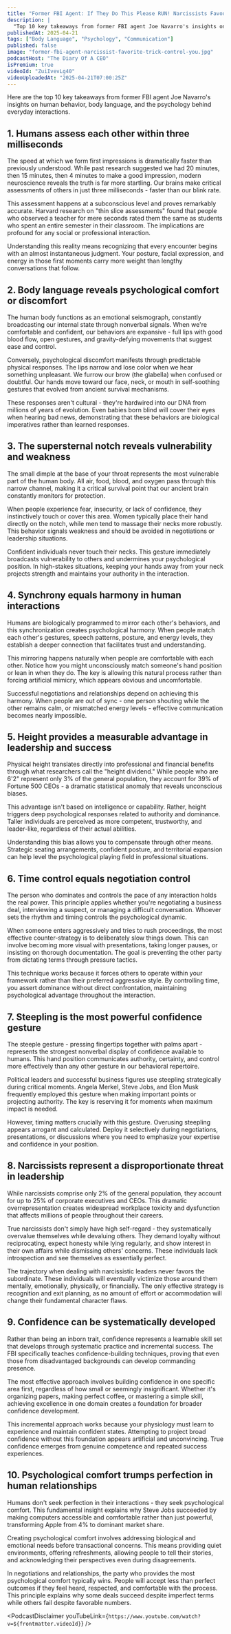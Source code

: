 ```yaml
---
title: "Former FBI Agent: If They Do This Please RUN! Narcissists Favourite Trick To Control You!"
description: |
  "Top 10 key takeaways from former FBI agent Joe Navarro's insights on human behavior, body language, and the psychology behind everyday interactions."
publishedAt: 2025-04-21
tags: ["Body Language", "Psychology", "Communication"]
published: false
image: "former-fbi-agent-narcissist-favorite-trick-control-you.jpg"
podcastHost: "The Diary Of A CEO"
isPremium: true
videoId: "ZuiIvevLg40"
videoUploadedAt: "2025-04-21T07:00:25Z" 
---
```



<PodcastSummaryPageLayout frontmatter={frontmatter}>
Here are the top 10 key takeaways from former FBI agent Joe Navarro's insights on human behavior, body language, and the psychology behind everyday interactions.

## 1. Humans assess each other within three milliseconds
The speed at which we form first impressions is dramatically faster than previously understood. While past research suggested we had 20 minutes, then 15 minutes, then 4 minutes to make a good impression, modern neuroscience reveals the truth is far more startling. Our brains make critical assessments of others in just three milliseconds - faster than our blink rate.

This assessment happens at a subconscious level and proves remarkably accurate. Harvard research on "thin slice assessments" found that people who observed a teacher for mere seconds rated them the same as students who spent an entire semester in their classroom. The implications are profound for any social or professional interaction.

Understanding this reality means recognizing that every encounter begins with an almost instantaneous judgment. Your posture, facial expression, and energy in those first moments carry more weight than lengthy conversations that follow.

## 2. Body language reveals psychological comfort or discomfort
The human body functions as an emotional seismograph, constantly broadcasting our internal state through nonverbal signals. When we're comfortable and confident, our behaviors are expansive - full lips with good blood flow, open gestures, and gravity-defying movements that suggest ease and control.

Conversely, psychological discomfort manifests through predictable physical responses. The lips narrow and lose color when we hear something unpleasant. We furrow our brow (the glabella) when confused or doubtful. Our hands move toward our face, neck, or mouth in self-soothing gestures that evolved from ancient survival mechanisms.

These responses aren't cultural - they're hardwired into our DNA from millions of years of evolution. Even babies born blind will cover their eyes when hearing bad news, demonstrating that these behaviors are biological imperatives rather than learned responses.

## 3. The supersternal notch reveals vulnerability and weakness
The small dimple at the base of your throat represents the most vulnerable part of the human body. All air, food, blood, and oxygen pass through this narrow channel, making it a critical survival point that our ancient brain constantly monitors for protection.

When people experience fear, insecurity, or lack of confidence, they instinctively touch or cover this area. Women typically place their hand directly on the notch, while men tend to massage their necks more robustly. This behavior signals weakness and should be avoided in negotiations or leadership situations.

Confident individuals never touch their necks. This gesture immediately broadcasts vulnerability to others and undermines your psychological position. In high-stakes situations, keeping your hands away from your neck projects strength and maintains your authority in the interaction.

## 4. Synchrony equals harmony in human interactions
Humans are biologically programmed to mirror each other's behaviors, and this synchronization creates psychological harmony. When people match each other's gestures, speech patterns, posture, and energy levels, they establish a deeper connection that facilitates trust and understanding.

This mirroring happens naturally when people are comfortable with each other. Notice how you might unconsciously match someone's hand position or lean in when they do. The key is allowing this natural process rather than forcing artificial mimicry, which appears obvious and uncomfortable.

Successful negotiations and relationships depend on achieving this harmony. When people are out of sync - one person shouting while the other remains calm, or mismatched energy levels - effective communication becomes nearly impossible.

## 5. Height provides a measurable advantage in leadership and success
Physical height translates directly into professional and financial benefits through what researchers call the "height dividend." While people who are 6'2" represent only 3% of the general population, they account for 39% of Fortune 500 CEOs - a dramatic statistical anomaly that reveals unconscious biases.

This advantage isn't based on intelligence or capability. Rather, height triggers deep psychological responses related to authority and dominance. Taller individuals are perceived as more competent, trustworthy, and leader-like, regardless of their actual abilities.

Understanding this bias allows you to compensate through other means. Strategic seating arrangements, confident posture, and territorial expansion can help level the psychological playing field in professional situations.

## 6. Time control equals negotiation control
The person who dominates and controls the pace of any interaction holds the real power. This principle applies whether you're negotiating a business deal, interviewing a suspect, or managing a difficult conversation. Whoever sets the rhythm and timing controls the psychological dynamic.

When someone enters aggressively and tries to rush proceedings, the most effective counter-strategy is to deliberately slow things down. This can involve becoming more visual with presentations, taking longer pauses, or insisting on thorough documentation. The goal is preventing the other party from dictating terms through pressure tactics.

This technique works because it forces others to operate within your framework rather than their preferred aggressive style. By controlling time, you assert dominance without direct confrontation, maintaining psychological advantage throughout the interaction.

## 7. Steepling is the most powerful confidence gesture
The steeple gesture - pressing fingertips together with palms apart - represents the strongest nonverbal display of confidence available to humans. This hand position communicates authority, certainty, and control more effectively than any other gesture in our behavioral repertoire.

Political leaders and successful business figures use steepling strategically during critical moments. Angela Merkel, Steve Jobs, and Elon Musk frequently employed this gesture when making important points or projecting authority. The key is reserving it for moments when maximum impact is needed.

However, timing matters crucially with this gesture. Overusing steepling appears arrogant and calculated. Deploy it selectively during negotiations, presentations, or discussions where you need to emphasize your expertise and confidence in your position.

## 8. Narcissists represent a disproportionate threat in leadership
While narcissists comprise only 2% of the general population, they account for up to 25% of corporate executives and CEOs. This dramatic overrepresentation creates widespread workplace toxicity and dysfunction that affects millions of people throughout their careers.

True narcissists don't simply have high self-regard - they systematically overvalue themselves while devaluing others. They demand loyalty without reciprocating, expect honesty while lying regularly, and show interest in their own affairs while dismissing others' concerns. These individuals lack introspection and see themselves as essentially perfect.

The trajectory when dealing with narcissistic leaders never favors the subordinate. These individuals will eventually victimize those around them mentally, emotionally, physically, or financially. The only effective strategy is recognition and exit planning, as no amount of effort or accommodation will change their fundamental character flaws.

## 9. Confidence can be systematically developed
Rather than being an inborn trait, confidence represents a learnable skill set that develops through systematic practice and incremental success. The FBI specifically teaches confidence-building techniques, proving that even those from disadvantaged backgrounds can develop commanding presence.

The most effective approach involves building confidence in one specific area first, regardless of how small or seemingly insignificant. Whether it's organizing papers, making perfect coffee, or mastering a simple skill, achieving excellence in one domain creates a foundation for broader confidence development.

This incremental approach works because your physiology must learn to experience and maintain confident states. Attempting to project broad confidence without this foundation appears artificial and unconvincing. True confidence emerges from genuine competence and repeated success experiences.

## 10. Psychological comfort trumps perfection in human relationships
Humans don't seek perfection in their interactions - they seek psychological comfort. This fundamental insight explains why Steve Jobs succeeded by making computers accessible and comfortable rather than just powerful, transforming Apple from 4% to dominant market share.

Creating psychological comfort involves addressing biological and emotional needs before transactional concerns. This means providing quiet environments, offering refreshments, allowing people to tell their stories, and acknowledging their perspectives even during disagreements.

In negotiations and relationships, the party who provides the most psychological comfort typically wins. People will accept less than perfect outcomes if they feel heard, respected, and comfortable with the process. This principle explains why some deals succeed despite imperfect terms while others fail despite favorable numbers.

<PodcastDisclaimer youTubeLink={`https://www.youtube.com/watch?v=${frontmatter.videoId}`} />

</PodcastSummaryPageLayout>
